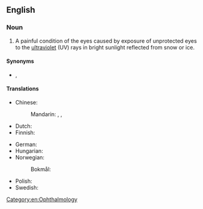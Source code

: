 {{also|snowblindness}}

==English==
{{wikipedia}}

===Noun===
{{en-noun|-}}

# A painful condition of the eyes caused by exposure of unprotected eyes to the [[ultraviolet]] (UV) rays in bright sunlight reflected from snow or ice.

====Synonyms====
* {{l|en|photokeratitis}}, {{l|en|niphablepsia}}

====Translations====
{{trans-top|condition of the eyes caused by exposure to UV rays}}
* Chinese:
*: Mandarin: {{t+|cmn|雪盲|tr=xuěmáng|sc=Hani}}, {{t|cmn|雪盲癥|sc=Hani}}, {{t|cmn|雪盲症|tr=xuěmángzhèng|sc=Hani}}
* Dutch: {{t+|nl|sneeuwblindheid|f}}
* Finnish: {{t+|fi|lumisokeus}}
{{trans-mid}}
* German: {{t+|de|Schneeblindheit|f}}
* Hungarian: {{t|hu|hóvakság}}
* Norwegian:
*: Bokmål: {{t|nb|snøblindhet|m|f}}
* Polish: {{t|pl|ślepota śnieżna|f}}
* Swedish: {{t|sv|snöblindhet}}
{{trans-bottom}}

[[Category:en:Ophthalmology]]